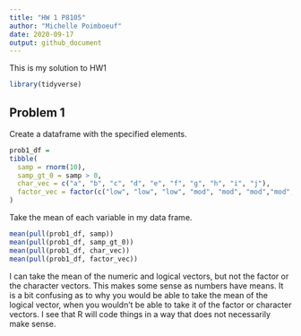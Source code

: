 ```yaml
---
title: "HW 1 P8105"
author: "Michelle Poimboeuf"
date: 2020-09-17
output: github_document
---
```


This is my solution to HW1

```r
library(tidyverse)
```

## Problem 1

Create a dataframe with the specified elements.

```r
prob1_df = 
tibble(
  samp = rnorm(10),
  samp_gt_0 = samp > 0, 
  char_vec = c("a", "b", "c", "d", "e", "f", "g", "h", "i", "j"),
  factor_vec = factor(c("low", "low", "low", "mod", "mod", "mod","mod", "high", "high", "high"))
)
```

Take the mean of each variable in my data frame. 

```r
mean(pull(prob1_df, samp))
mean(pull(prob1_df, samp_gt_0))
mean(pull(prob1_df, char_vec))
mean(pull(prob1_df, factor_vec))
```
I can take the mean of the numeric and logical vectors, but not the factor or the character vectors. 
This makes some sense as numbers have means. It is a bit confusing as to why you would be able to take the
mean of the logical vector, when you wouldn't be able to take it of the factor or character vectors. I see that R will code things in a way that does not necessarily make sense. 
